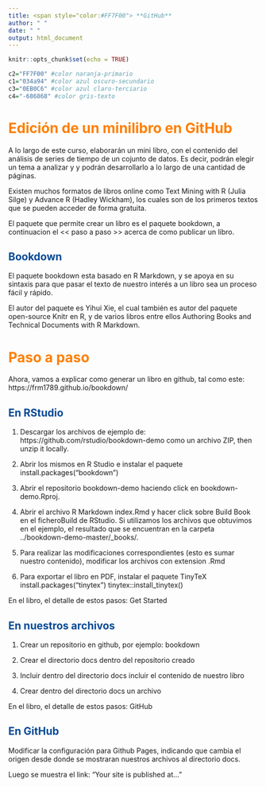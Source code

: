 ```yaml
---
title: <span style="color:#FF7F00"> **GitHub**
author: " "
date: " "
output: html_document
---
```


```r
knitr::opts_chunk$set(echo = TRUE)

c2="FF7F00" #color naranja-primario
c1="034a94" #color azul oscuro-secundario
c3="0EB0C6" #color azul claro-terciario
c4="-686868" #color gris-texto
```

# <span style="color:#FF7F00"> **Edición de un minilibro en GitHub**

A lo largo de este curso, elaborarán un mini libro, con el contenido del análisis de series de tiempo de un cojunto de datos.  Es decir, podrán elegir un tema a analizar y y podrán desarrollarlo a lo largo de una cantidad de páginas.

Existen muchos formatos de libros online como Text Mining with R (Julia Silge) y Advance R (Hadley Wickham), los cuales son de los primeros textos que se pueden acceder de forma gratuita.  

El paquete que permite crear un libro es el paquete bookdown, a continuacion el << paso a paso >> acerca de como publicar un libro.

##  <span style="color:#034a94"> **Bookdown**

El paquete bookdown esta basado en R Markdown, y se apoya en su sintaxis para que pasar el texto de nuestro interés a un libro sea un proceso fácil y rápido.

El autor del paquete es Yihui Xie, el cual también es autor del paquete open-source Knitr en R, y de varios libros entre ellos Authoring Books and Technical Documents with R Markdown.

# <span style="color:#FF7F00"> **Paso a paso**

Ahora, vamos a explicar como generar un libro en github, tal como este: https://frm1789.github.io/bookdown/

## <span style="color:#034a94"> **En RStudio**

1. Descargar los archivos de ejemplo de: https://github.com/rstudio/bookdown-demo como un archivo ZIP, then unzip it locally.

2. Abrir los mismos en R Studio e instalar el paquete
install.packages("bookdown")

3. Abrir el repositorio bookdown-demo haciendo click en bookdown-demo.Rproj.

4. Abrir el archivo R Markdown index.Rmd y hacer click sobre Build Book en el ficheroBuild de RStudio. Si utilizamos los archivos que obtuvimos en el ejemplo, el resultado que se encuentran en la carpeta ../bookdown-demo-master/_books/.

5. Para realizar las modificaciones correspondientes (esto es sumar nuestro contenido), modificar los archivos con extension .Rmd

6. Para exportar el libro en PDF, instalar el paquete TinyTeX
install.packages("tinytex")
tinytex::install_tinytex()

En el libro, el detalle de estos pasos: Get Started

## <span style="color:#034a94"> **En nuestros archivos** 

1. Crear un repositorio en github, por ejemplo: bookdown

2. Crear el directorio docs dentro del repositorio creado

3. Incluir dentro del directorio docs incluir el contenido de nuestro libro

4. Crear dentro del directorio docs un archivo

En el libro, el detalle de estos pasos: GitHub

## <span style="color:#034a94"> **En GitHub**

Modificar la configuración para Github Pages, indicando que cambia el origen desde donde se mostraran nuestros archivos al directorio docs.

Luego se muestra el link: “Your site is published at…”


